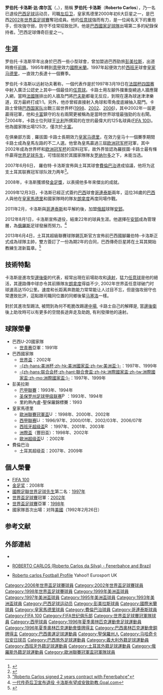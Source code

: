 {{noteTA
|G1=uefa
|G2=Football
|G3=南美球會
|G4=俄超
|T=zh-hans:罗伯托·卡洛斯;zh-hk:羅拔圖·卡路士;zh-tw:羅貝托·卡洛斯;
|1=zh-hans:罗伯托;zh-hk:羅拔圖;zh-tw:羅貝托;
|2=zh-hans:卡洛斯;zh-hk:卡路士;zh-tw:卡洛斯;
|3=zh-hans:达·席尔瓦;zh-hk:達·施華;zh-tw:達·席爾瓦;
|4=zh-hans:巴特兹;zh-hk:巴夫斯;zh-tw:巴特茲;
}}
{{Infobox football biography
| name               = 罗伯托·卡洛斯<br />''Roberto Carlos''
| image              = Roberto Carlos in Moscow 3.jpg
| image_size         = 
| fullname           = Roberto Carlos da Silva Rocha<ref name="fd.eu">{{cite web|url=http://www.footballdatabase.eu/football.joueurs..roberto-carlos.419.en.html |title=Roberto Carlos career stats |work=Football Database.eu|accessdate=22 July 2012}}</ref>
| birth_date         = {{Birth date and age|df=yes|1973|4|10}}
| nickname           =  重炮王、黃金左腳
| height             = {{height|m=1.68}}<ref name="fd.eu"/>
| birth_place        = 巴西[[聖保羅|聖保羅]][[加尔萨|加尔萨]]
| currentclub        = 
| clubnumber         = 
| position = [[左後衛|左後衛]]
| years1             = 1991–1993 |clubs1 = União São João |caps1 = 0   |goals1 = 0
| years2             = 1992 |clubs2 = → [[米内罗竞技俱乐部|米内罗]] |caps2 = 3   |goals2 = 0
| years3             = 1993–1995 |clubs3 = [[彭美拉斯體育會|彭美拉斯]]     |caps3 = 44  |goals3 = 3
| years4             = 1995–1996 |clubs4 = [[国际米兰足球俱乐部|国际米兰]]                                 |caps4 = 30  |goals4 = 5
| years5             = 1996–2007 |clubs5 = [[皇家马德里足球俱乐部|皇家马德里]]               |caps5 = 370 |goals5 = 47
| years6             = 2007–2009 |clubs6 = [[費倫巴治體育會|費倫巴治]]       |caps6 = 65  |goals6 = 6
| years7             = 2010–2011 |clubs7 = [[哥連泰斯保利斯塔體育會|哥連泰斯]] |caps7 = 35  |goals7 = 1
| years8             = 2011–2012 |clubs8 = [[马哈奇卡拉安郅足球俱乐部|安郅]]      |caps8 = 25  |goals8 = 4
| years9             = 2015 |clubs9 = [[德里巨擘足球會|德里巨擘]]                                    |caps9 = 3   |goals9 = 4
| totalcaps          = 575     | totalgoals = 65
| nationalyears1     = 1992–2006<ref>{{Cite news|title=Roberto Carlos – Century of International Appearances|publisher=[[Rec.Sport.Soccer_Statistics_Foundation|Rec.Sport.Soccer Statistics Foundation]]|url=http://www.rsssf.com/miscellaneous/rcarlos-intl.html|accessdate=2018-03-18|archive-date=2017-12-29|archive-url=https://web.archive.org/web/20171229055853/http://www.rsssf.com/miscellaneous/rcarlos-intl.html|dead-url=no}}</ref>
| nationalteam1      = [[巴西國家足球隊|巴西]] |nationalcaps1 = 125 |nationalgoals1 = 11
| manageryears1      = 2012 | managerclubs1 = [[马哈奇卡拉安郅足球俱乐部|安郅]]
| manageryears2      = 2013–2014 | managerclubs2 = {{link-en|錫瓦斯俱乐部|Sivasspor|錫瓦斯}}
| manageryears3      = 2015 | managerclubs3 = [[阿克希薩爾|阿克希薩爾]]
| manageryears4      = 2015 | managerclubs4 = [[德里巨擘足球會|德里巨擘]]
}}
{{MedalTableTop|width=280px}}
{{MedalCountry|{{BRA}}}}
{{MedalSport|男子[[足球|足球]]}}
{{MedalCompetition|[[奥运会|奥运会]]}}
{{MedalBronze| [[1996年夏季奥林匹克运动会|1996年亚特兰大]]  | [[1996年夏季奥林匹克运动会男子足球比赛|队际]]}}
{{MedalCompetition|[[世界盃足球賽|世界盃足球賽]]}}
{{Medal|RU|[[1998年世界盃足球賽|1998年法國]] | [[1998年世界盃足球賽|隊際]]}}
{{Medal|Winner|[[2002年世界盃足球賽|2002年日韓]] | [[2002年世界盃足球賽|隊際]]}}
{{MedalCompetition|[[洲際國家盃|洲際國家盃]]}}
{{Medal|Winner|[[1997年洲際國家盃|1997年沙地阿拉伯]]| [[1997年洲際國家盃|隊際]]}}
{{MedalCompetition|[[美洲國家盃|美洲國家盃]]}}
{{Medal|RU|[[1995年美洲國家盃|1995年烏拉圭]] | [[1995年美洲國家盃|隊際]]}}
{{Medal|Winner|[[1997年美洲國家盃|1997年玻利維亞]] | [[1997年美洲國家盃|隊際]]}}
{{Medal|Winner|[[1999年美洲國家盃|1999年巴拉圭]] | [[1999年美洲國家盃|隊際]]}}
{{MedalBottom}}
'''罗伯托·卡洛斯·达·席尔瓦'''（{{lang-pt|'''Roberto Carlos Da Silva'''}}，{{bd|1973年|4月10日|catIdx=Carlos, Roberto}}），簡稱 '''罗伯托·卡洛斯'''（'''Roberto Carlos'''），乃一名已退役[[巴西|巴西]][[足球|足球]]运动员，司職[[左后卫|左后卫]]，皇家馬德里2000年初6大巨星之一，是巴西[[2002年世界盃足球賽|2002年世界盃足球賽]]奪冠成員。他的[[任意球|任意球]]強而有力，是一位闻名天下的重炮手，但攻強守弱，防守不佳常招致批評。他是[[巴西國家足球隊|巴西國家足球隊]]出場第二多的紀錄保持者。<ref name="apppearancesandgoals">{{cite web|title=Brazil – Record International Players|url=http://www.rsssf.com/miscellaneous/braz-recintlp.html|accessdate=2009-05-10|date=2008-11-07|publisher=[[Rec.Sport.Soccer_Statistics_Foundation|RSSSF]]|archive-date=2018-12-25|archive-url=https://web.archive.org/web/20181225034559/http://www.rsssf.com/miscellaneous/braz-recintlp.html|dead-url=no}}</ref>巴西足球傳奇巨星之一。

== 生涯 ==
罗伯托·卡洛斯早年出身於巴西一些小型球會，曾加盟過巴西勁旅[[帕梅拉斯足球俱樂部|彭美拉斯]]，出道時擔任[[前鋒|前鋒]]。1995年轉到[[意甲|意甲]]效力[[國際米蘭|國際米蘭]]。1997年起便效力於[[西班牙|西班牙]]球會[[皇家马德里|皇家马德里]]，一直效力長達十一個賽季。

罗伯托·卡洛斯以远射功夫著称，一個代表作是於1997年3月19日在[[法国杯四国赛|法国杯四国赛]]中射入廣泛公認史上其中一個最佳的[[任意球|任意球]]。卡路士用左腳外擋重旋繞過人牆應聲入網，當時[[法国国家足球队|法國隊]]排出的人牆及門將[[法比安·巴特兹|巴夫斯]]都毫无反应，到現在還為球迷津津樂道，双方最終打成1:1。另外，他亦曾經直接射入角球和零角度底線抽入龍門。卡路士曾隨[[巴西国家足球队|巴西国家队]]出戰三屆世界杯([[1998年世界杯足球赛|1998]]、[[2002年世界杯足球赛|2002]]、[[2006年世界杯足球赛|2006]])，其中2002年一屆更贏得冠軍，他和[[卡富|卡富]]鎮守的左右兩閘更被稱為是當時世界球壇最強勁的左右閘。<ref>{{cite news |author=Zido @Newpowerhk |title=再見了，卡路士 |url=http://www.newpowerhk.com/new2012/energy.php?energy_id=343 |work=球迷札記 |publisher=香港新力量 |date=2012-08-02 |accessdate=2012-11-07 }}{{dead link|date=2018年1月 |bot=InternetArchiveBot |fix-attempted=yes }}</ref>2004年，卡路士位列球王[[比利|比利]]所撰寫的在世的最偉大的125名球員([[FIFA_100|FIFA 100]])。他為國家隊出場125次，僅次於[[卡富|卡富]]。

在俱樂部方面﹐羅拔圖·卡路士長期效力[[皇家马德里足球俱乐部|皇家马德里]]，在效力皇马十一個賽季期間卡路士成為皇馬左路的不二人選。他曾為皇馬贏過三屆[[欧洲冠军杯|欧洲冠军杯]]冠軍，其中2002年成為世界杯和[[欧洲冠军杯|欧洲冠军杯]]的双料冠军，故外界皆認為羅拔圖·卡路士最有條件贏得[[世界足球先生|世界足球先生]]，可惜屈居於其國家隊隊友[[朗拿度|罗纳尔多]]之下，未能当选。

2007年6月6日， 羅伯特·卡洛斯宣佈與土耳其球會[[費倫巴治|費倫巴治]]達成協議，他将为这支土耳其联赛冠军球队效力两年<ref>[http://www.fenerbahce.org/eng/detay.asp?ContentID=945 "Roberto Carlos signed 2 years contract with Fenerbahçe"]</ref>。

2008年，卡洛斯獲頒發[[金足獎|金足獎]]，以表揚他多年來傑出的成就。

2009年12月3日，卡洛斯已經正式簽约[[巴西|巴西]]球會[[哥連泰斯|哥連泰斯]]兩年，這位36歲的[[巴西|巴西]]人與他在[[皇家馬德里|皇家馬德里]]和國家隊時的隊友[[朗拿度|朗拿度]]再度同場作戰。

2011年2月，卡洛斯與[[哥連泰斯|哥連泰斯]]和平解約後，加盟[[俄超|俄超]]球隊[[马哈奇卡拉安郅足球俱乐部|安郅]]。

2012年8月1日，卡洛斯宣佈退役，結束22年的球員生涯。他選擇在[[马哈奇卡拉安郅足球俱乐部|安郅]]成為管理層，為[[俄羅斯|俄羅斯]]足球發展而努力。<ref>[http://www.goal.com/cn/news/1098/%E5%B7%B4%E8%A5%BF/2012/08/02/3280979/%E4%B8%80%E4%BB%A3%E4%BC%A0%E5%A5%87%E5%90%8E%E5%8D%AB%E5%AE%A3%E5%B8%83%E9%80%80%E5%BD%B9-%E5%8D%A1%E6%B4%9B%E6%96%AF%E6%9C%89%E6%9C%9B%E6%88%90%E5%AE%89%E8%87%B4%E5%8A%A9%E6%95%99 一代传奇后卫宣布退役 卡洛斯有望成安致助教.Goal.com]</ref>

2013年6月4日，土耳其超級聯賽球隊錫瓦斯官方宣佈前巴西國腳羅伯特-卡洛斯正式成為球隊主帥，雙方簽訂了一份為期2年的合同，巴西傳奇巨星將在土耳其開始教練生涯新篇章。<ref>{{cite web|title=卡洛斯正式成土超弱旅主帅 将执教2年开启新篇章|url=http://sports.ifeng.com/gjzq/detail_2013_06/04/26054096_0.shtml|publisher=凤凰网|accessdate=2014-07-09}}</ref>

== 技術特點 ==
卡洛斯是進攻型[[邊後衛|邊後衛]]的代表，經常出現在前場助攻和[[遠射|遠射]]，猛力[[任意球|任意球]]是他的絕活，其邊路傳中球亦令其前鋒隊友[[朗拿度|朗拿度]]得益不少, 2002年世界盃任意球破门时球速高达150公里。速度和长距离奔跑能力常常能让人过目不忘，但是強攻弱守也常遭致批評，這點跟司職同位置的同鄉後輩[[马塞洛|马塞洛]]一樣。

對於其進攻型踢法, 被問到為何不乾脆改踢邊[[中場|中場]], 卡路士自己的解釋是, 當[[邊後衛|邊後衛]]後上助攻時可以有更多的空間長途奔走及助跑, 有利發揮他的遠射。

== 球隊榮譽 ==

* 巴西U-20國家隊
** [[世青赛|世青赛]]亞軍：1991年
* 巴西國家隊
** [[世界盃足球賽|世界盃]]：2002年
** [[美洲盃足球賽|-{zh-hans:美洲杯;zh-hk:美洲國家盃;zh-tw:美洲盃;}-]]：1997年、1999年
** [[国际足联联合会杯足球赛|-{zh-hans:联合会杯;zh-hant:聯合會盃;zh-hk:洲際國家盃;zh-tw:洲際國家盃;zh-mo:洲際國家盃;}-]]：1997年、1999年
* 彭美拉斯
** [[巴西足球甲級聯賽|巴甲聯賽]]：1993年、1994年
** [[圣保罗州足球甲级联赛|圣保罗州足球甲级联赛]][[File:Paulista_Championship_Trophy.png|15px]]：1993年、1994年
** 里約熱內盧-聖保羅錦標賽：1993
* 皇家馬德里
** [[歐洲聯賽冠軍盃|歐洲聯賽冠軍盃]][[File:UEFA_-_Champions_League.png|15px]]：1998年、2000年、2002年
** [[西班牙足球甲级联赛|西甲聯赛]][[File:Liga_trophy_(adjusted).png|15px]]：1996/97年、2000/01年、2002/03年、2006/07年
** [[西班牙超级盃|西班牙超级盃]][[File:RFEF_-_Supercopa_de_España.svg|15px]]：1997年、2001年、2003年
** [[洲際盃足球賽|洲際盃]]（豐田盃）：1998年、2002年
** [[歐洲超级盃|歐洲超级盃]][[File:UEFA_-_Super_Cup.png|15px]]：2002年
* 費倫巴治
** 土耳其超级盃：2007年、2009年

== 個人榮譽 ==
* [[FIFA_100|FIFA 100]]
* [[金足奖|金足奖]]：2008年
* [[國際足聯世界足球先生|國際足聯世界足球先生]]第二名：[[1997年世界足球先生|1997年]]
* [[世界盃足球賽|世界盃足球賽]]冠軍：[[2002年世界盃足球賽|2002年]]
* [[世界盃足球賽|世界盃足球賽]]亞軍：[[1998年世界盃足球賽|1998年]]
* 國家隊首次出場：对阵[[美国国家足球队|美國]]（1992年2月26日）

== 参考文献 ==
{{Reflist}}

== 外部連結 ==
* {{en}}{{FIFA player|170688|FIFA Player Statistics: ROBERTO CARLOS}}
* {{en}}[http://www.footballdatabase.com/index.php?page=player&Id=1045&pn=Roberto_Carlos_da_Silva ROBERTO CARLOS (Roberto Carlos da Silva) - Fenerbahçe and Brazil]
* {{en}}[https://web.archive.org/web/20071217234832/http://uk.eurosport.yahoo.com/football/robertocarlos.html Roberto carlos Football Profile] Yahoo!! Eurosport UK

{{1998年世界盃足球賽巴西參賽名單}}
{{2002年世界盃足球賽巴西參賽名單}}
{{2006年世界杯足球赛巴西参赛名单}}
{{金足奖得主}}
{{FIFA 100}}
{{Authority control}}

{{DEFAULTSORT:Carlos, Roberto}}
[[Category:2006年世界盃足球賽球員|Category:2006年世界盃足球賽球員]]
[[Category:2002年世界盃足球賽球員|Category:2002年世界盃足球賽球員]]
[[Category:1998年世界盃足球賽球員|Category:1998年世界盃足球賽球員]]
[[Category:1999年美洲盃球員|Category:1999年美洲盃球員]]
[[Category:1997年美洲盃球員|Category:1997年美洲盃球員]]
[[Category:1995年美洲盃球員|Category:1995年美洲盃球員]]
[[Category:1993年美洲盃球員|Category:1993年美洲盃球員]]
[[Category:巴西足球运动员|Category:巴西足球运动员]]
[[Category:彭美拉斯球員|Category:彭美拉斯球員]]
[[Category:國際米蘭球員|Category:國際米蘭球員]]
[[Category:皇家馬德里球員|Category:皇家馬德里球員]]
[[Category:費倫巴治球員|Category:費倫巴治球員]]
[[Category:哥連泰斯球員|Category:哥連泰斯球員]]
[[Category:FIFA_100|Category:FIFA 100]]
[[Category:FIFA世纪俱乐部|Category:FIFA世纪俱乐部]]
[[Category:世界盃足球賽冠軍隊球員|Category:世界盃足球賽冠軍隊球員]]
[[Category:西甲球員|Category:西甲球員]]
[[Category:1996年夏季奧林匹克運動會足球運動員|Category:1996年夏季奧林匹克運動會足球運動員]]
[[Category:1996年夏季奧林匹克運動會獎牌得主|Category:1996年夏季奧林匹克運動會獎牌得主]]
[[Category:巴西奧林匹克運動會銅牌得主|Category:巴西奧林匹克運動會銅牌得主]]
[[Category:巴西奧運足球運動員|Category:巴西奧運足球運動員]]
[[Category:聖保羅州人|Category:聖保羅州人]]
[[Category:马哈奇卡拉安日球员|Category:马哈奇卡拉安日球员]]
[[Category:巴西旅外足球運動員|Category:巴西旅外足球運動員]]
[[Category:義大利外籍足球運動員|Category:義大利外籍足球運動員]]
[[Category:西班牙外籍足球運動員|Category:西班牙外籍足球運動員]]
[[Category:土耳其外籍足球運動員|Category:土耳其外籍足球運動員]]
[[Category:俄羅斯外籍足球運動員|Category:俄羅斯外籍足球運動員]]
[[Category:歐洲聯賽冠軍盃冠軍隊球員|Category:歐洲聯賽冠軍盃冠軍隊球員]]